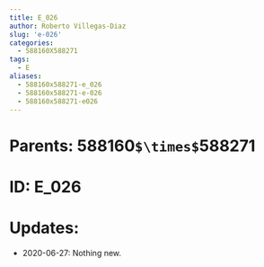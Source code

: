 ```yaml
---
title: E_026
author: Roberto Villegas-Diaz
slug: 'e-026'
categories:
  - 588160X588271
tags:
  - E
aliases:
  - 588160x588271-e_026
  - 588160x588271-e-026
  - 588160x588271-e026
---
```


# **Parents**: 588160`$\times$`588271
# **ID**: E_026
# **Updates**: 
 - 2020-06-27: Nothing new.
